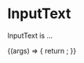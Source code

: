 
<Meta title="Components/InputText" />

# InputText

InputText is ...

<ArgsTable of={InputText} />

<Canvas>
  <Story
    name="InputText Component - Default"
    args={{
      ...InputText.defaultProps,
      styleSheet: {
          backgroundColor: "orange",
          padding: "10px",
          width: "50px",
          height: "50px",
      }
    }}
>
    {(args) => {
      return <InputText {...args} />;
    }}
  </Story>
</Canvas>
